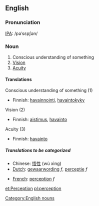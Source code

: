 ==English==
===Pronunciation===

[[IPA|IPA]]: /pəˈsɛpʃən/

===Noun===

#Conscious understanding of something
#[[Vision]]
#[[Acuity]]


====Translations====
;Conscious understanding of something (1)
{{top}}
*Finnish: [[havainnointi]], [[havaintokyky]]
{{mid}}
{{bottom}}

;Vision (2)
{{top}}
*Finnish: [[aistimus]], [[havainto]]
{{mid}}
{{bottom}}

;Acuity (3)
{{top}}
*Finnish: [[havainto]]
{{mid}}
{{bottom}}

=====Translations to be categorized=====
{{checktrans}}
{{top}}
*Chinese: [[悟性]] (wù xìng)
*[[Dutch]]: [[gewaarwording]] ''f'', [[perceptie]] ''f''
{{mid}}
*[[French]]: [[perception]] ''f''
{{bottom}}

[[Category:English nouns]]

[[et:Perception]]
[[pl:perception]]